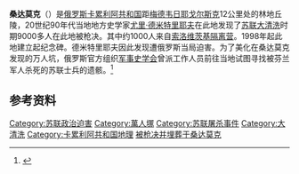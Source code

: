 '''桑达莫克'''（{{lang-ru|Сандармо́х}}）是[[俄罗斯|俄罗斯]][[卡累利阿共和国|卡累利阿共和国]]距[[梅德韦日耶戈尔斯克|梅德韦日耶戈尔斯克]]12公里处的林地丘陵，20世纪90年代当地地方史学家[[尤里·德米特里耶夫|尤里·德米特里耶夫]]在此地发现了[[苏联|苏联]][[大清洗|大清洗]]时期9000多人在此地被枪决。其中约1000人来自[[索洛维茨基隔离营|索洛维茨基隔离营]]。1998年起此地建立起纪念碑。德米特里耶夫因此发现遭俄罗斯当局迫害。为了美化在桑达莫克发现的万人坑，俄罗斯官方组织[[俄罗斯军事史学会|军事史学会]]曾派工作人员前往当地试图寻找被芬兰军人杀死的苏联士兵的遗骸。<ref>{{cite news |author1=ANDREW HIGGINS |title=他发现了斯大林大清洗的“万人坑”，如今他进了监狱 |url=https://cn.nytimes.com/world/20200507/russia-historian-stalin-mass-graves/ |accessdate=2020-10-13 |work=纽约时报 |date=2020-05-07 |archive-date=2020-11-27 |archive-url=https://web.archive.org/web/20201127011749/https://cn.nytimes.com/world/20200507/russia-historian-stalin-mass-graves/ |dead-url=no }}</ref>

==参考资料==
{{reflist}}
[[Category:苏联政治迫害|Category:苏联政治迫害]]
[[Category:萬人塚|Category:萬人塚]]
[[Category:苏联屠杀事件|Category:苏联屠杀事件]]
[[Category:大清洗|Category:大清洗]]
[[Category:卡累利阿共和国地理|Category:卡累利阿共和国地理]]
[[Category:被枪决并埋葬于桑达莫克|]]